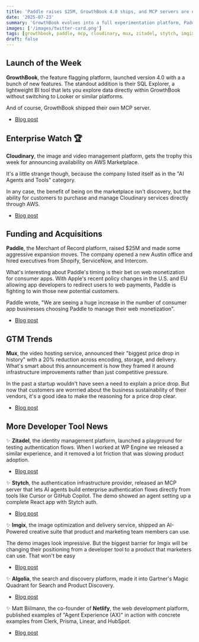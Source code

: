 ```yaml
---
title: 'Paddle raises $25M, GrowthBook 4.0 ships, and MCP servers are everywhere'
date: '2025-07-23'
summary: 'GrowthBook evolves into a full experimentation platform, Paddle bets big on web monetization with $25M funding, and MCP servers become the new standard for AI tool integration.'
images: ['/images/twitter-card.png']
tags: [growthbook, paddle, mcp, cloudinary, mux, zitadel, stytch, imgix, algolia, netlify]
draft: false
---
```


## Launch of the Week

**GrowthBook**, the feature flagging platform, launched version 4.0 with a a bunch of new features. The standout addition is their SQL Explorer, a lightweight BI tool that lets you explore data directly within GrowthBook without switching to Looker or similar platforms.

And of course, GrowthBook shipped their own MCP server.

- [Blog post](https://blog.growthbook.io/growthbook-version-4-0/)

## Enterprise Watch 🏆

**Cloudinary**, the image and video management platform, gets the trophy this week for announcing availability on AWS Marketplace.

It's a little strange though, because the company listed itself as in the "AI Agents and Tools" category.

In any case, the benefit of being on the marketplace isn't discovery, but the ability for customers to purchase and manage Cloudinary services directly through AWS.

- [Blog post](https://cloudinary.com/blog/cloudinary-aws-marketplace-ai-agents-and-tools)

## Funding and Acquisitions

**Paddle**, the Merchant of Record platform, raised $25M and made some aggressive expansion moves. The company opened a new Austin office and hired executives from Shopify, ServiceNow, and Intercom.

What's interesting about Paddle's timing is their bet on web monetization for consumer apps. With Apple's recent policy changes in the U.S. and EU allowing app developers to redirect users to web payments, Paddle is fighting to win those new potential customers.

Paddle wrote, "We are seeing a huge increase in the number of consumer app businesses choosing Paddle to manage their web monetization".

- [Blog post](https://www.paddle.com/blog/paddle-raises-25m)

## GTM Trends

**Mux**, the video hosting service, announced their "biggest price drop in history" with a 20% reduction across encoding, storage, and delivery. What's smart about this announcement is how they framed it around infrastructure improvements rather than just competitive pressure.

In the past a startup wouldn't have seen a need to explain a price drop. But now that customers are worrried about the business sustainability of their vendors, it's a good idea to make the reasoning for a price drop clear.

- [Blog post](https://www.mux.com/blog/price-drop)

## More Developer Tool News

✨ **Zitadel**, the identity management platform, launched a playground for testing authentication flows. When I worked at WP Engine we released a similar experience, and it removed a lot friction that was slowing product adoption.

- [Blog post](https://zitadel.com/blog/zitadel-oidc-playground)

✨ **Stytch**, the authentication infrastructure provider, released an MCP server that lets AI agents build enterprise authentication flows directly from tools like Cursor or GitHub Copilot. The demo showed an agent setting up a complete React app with Stytch auth.

- [Blog post](https://stytch.com/blog/stytch-mcp-server/)

✨ **Imgix**, the image optimization and delivery service, shipped an AI-Powered creative suite that product and marketing team members can use.

The demo images look impressive. But the biggest barrier for Imgix will be changing their positioning from a developer tool to a product that marketers can use. That won't be easy

- [Blog post](https://www.imgix.com/blog/7125)

✨ **Algolia**, the search and discovery platform, made it into Gartner's Magic Quadrant for Search and Product Discovery.

- [Blog post](https://www.algolia.com/blog/algolia/2025-gartner-magic-quadrant-for-search-and-product-discovery)

✨ Matt Biilmann, the co-founder of **Netlify**, the web development platform, published examples of "Agent Experience (AX)" in action with concrete examples from Clerk, Prisma, Linear, and HubSpot.

- [Blog post](https://biilmann.blog/articles/ax-in-practice/)
